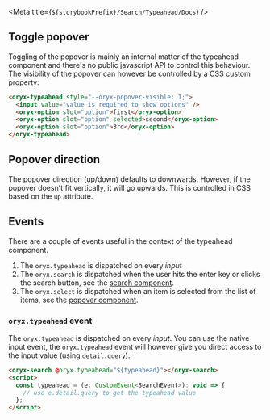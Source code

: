 
<Meta title={`${storybookPrefix}/Search/Typeahead/Docs`} />

## Toggle popover

Toggling of the popover is mainly an internal matter of the typeahead component and there's no public javascript API to control this behaviour. The visibility of the popover can however be controlled by a CSS custom property:

```html
<oryx-typeahead style="--oryx-popover-visible: 1;">
  <input value="value is required to show options" />
  <oryx-option slot="option">first</oryx-option>
  <oryx-option slot="option" selected>second</oryx-option>
  <oryx-option slot="option">3rd</oryx-option>
</oryx-typeahead>
```

## Popover direction

The popover direction (up/down) defaults to downwards. However, if the popover doesn't fit vertically, it will go upwards. This is controlled in CSS based on the `up` attribute.

## Events

There are a couple of events useful in the context of the typeahead component.

1. The `oryx.typeahead` is dispatched on every _input_
2. The `oryx.search` is dispatched when the user hits the enter key or clicks the search button, see the [search component](?path=/docs/search--search).
3. The `oryx.select` is dispatched when an item is selected from the list of items, see the [popover component](?path=/docs/utilities--popover).

### `oryx.typeahead` event

The `oryx.typeahead` is dispatched on every _input_. You can use the native input event, the `oryx.typeahead` event will however give you direct access to the input value (using `detail.query`).

```html
<oryx-search @oryx.typeahead="${typeahead}"></oryx-search>
<script>
  const typeahead = (e: CustomEvent<SearchEvent>): void => {
    // use e.detail.query to get the typeahead value
  };
</script>
```
